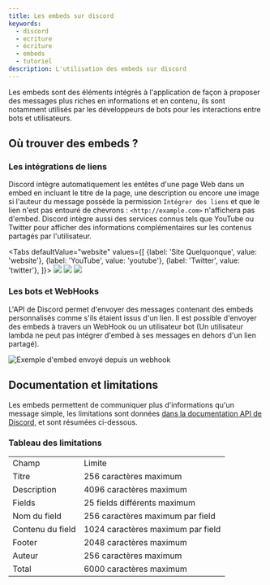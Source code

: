 ```yaml
---
title: Les embeds sur discord
keywords:
  - discord
  - ecriture
  - écriture
  - embeds
  - tutoriel
description: L'utilisation des embeds sur discord
---
```


Les embeds sont des éléments intégrés à l'application de façon à proposer des messages plus riches en informations et en contenu, ils sont notamment utilisés par les développeurs de bots pour les interactions entre bots et utilisateurs.

## Où trouver des embeds ?
### Les intégrations de liens
Discord intègre automatiquement les entêtes d'une page Web dans un embed en incluant le titre de la page, une description ou encore une image si l'auteur du message possède la permission `Intégrer des liens` et que le lien n'est pas entouré de chevrons : `<http://example.com>` n'affichera pas d'embed. Discord intègre aussi des services connus tels que YouTube ou Twitter pour afficher des informations complémentaires sur les contenus partagés par l'utilisateur.

<Tabs
  defaultValue="website"
  values={[
    {label: 'Site Quelquonque', value: 'website'},
    {label: 'YouTube', value: 'youtube'},
    {label: 'Twitter', value: 'twitter'},
  ]}>
  <TabItem value="website"><img src="https://i.discord.fr/zUJ.png"/></TabItem>
  <TabItem value="youtube"><img src="https://i.discord.fr/wNR.png"/></TabItem>
  <TabItem value="twitter"><img src="https://i.discord.fr/FOl.png"/></TabItem>
</Tabs>

### Les bots et WebHooks
L'API de Discord permet d'envoyer des messages contenant des embeds personnalisés comme s'ils étaient issus d'un lien. Il est possible d'envoyer des embeds à travers un WebHook ou un utilisateur bot (Un utilisateur lambda ne peut pas intégrer d'embed à ses messages en dehors d'un lien partagé).

![Exemple d'embed envoyé depuis un webhook](https://i.discord.fr/dh4.png)

## Documentation et limitations
Les embeds permettent de communiquer plus d'informations qu'un message simple, les limitations sont données [dans la documentation API de Discord](https://discord.com/developers/docs/resources/channel#embed-limits), et sont résumées ci-dessous.

### Tableau des limitations
<table>
  <tr><td>Champ</td><td>Limite</td></tr>
  <tr><td>Titre</td><td>256 caractères maximum</td></tr>
  <tr><td>Description</td><td>4096 caractères maximum</td></tr>
  <tr><td>Fields</td><td>25 fields différents maximum</td></tr>
  <tr><td>Nom du field</td><td>256 caractères maximum par field</td></tr>
  <tr><td>Contenu du field</td><td>1024 caractères maximum par field</td></tr>
  <tr><td>Footer</td><td>2048 caractères maximum</td></tr>
  <tr><td>Auteur</td><td>256 caractères maximum</td></tr>
  <tr><td>Total</td><td>6000 caractères maximum</td></tr>
</table>
